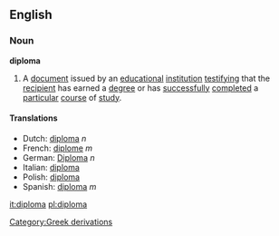 ==English==
===Noun===
'''diploma'''

#A [[document]] issued by an [[educational]] [[institution]] [[testify]]ing that the [[recipient]] has earned a [[degree]] or has [[successfully]] [[complete]]d a [[particular]] [[course]] of [[study]].
[[Category:Greek derivations]]

{{wikipedia}}

====Translations====
*Dutch: [[diploma]] ''n''
*French: [[diplome]] ''m''
*German: [[Diploma]] ''n''
*Italian: [[diploma]]
*Polish: [[diploma]]
*Spanish: [[diploma]] ''m''

[[it:diploma]]
[[pl:diploma]]